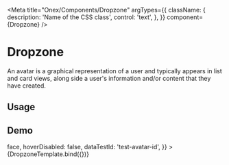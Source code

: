 <!-- Dropzone.mdx -->


<Meta
  title="Onex/Components/Dropzone"
  argTypes={{
    className: {
      description: 'Name of the CSS class',
      control: 'text',
    },
  }}
  component={Dropzone}
/>


# Dropzone

An avatar is a graphical representation of a user and typically appears in list and card views,
along side a user's information and/or content that they have created.

## Usage


## Demo

<Canvas>
  <Story
    name="Demo"
    args={{
      className: 'custom-avatar',
      size: 'lg',
      children: <Icon>face</Icon>,
      hoverDisabled: false,
      dataTestId: 'test-avatar-id',
    }}
  >
    {DropzoneTemplate.bind({})}
  </Story>
</Canvas>

<ArgsTable story="Demo" />
